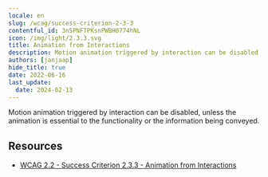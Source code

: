 ```yaml
---
locale: en
slug: /wcag/success-criterion-2-3-3
contentful_id: 3n5PNFTPKsnPWBH0774hNL
icon: /img/light/2.3.3.svg
title: Animation from Interactions
description: Motion animation triggered by interaction can be disabled, unless the animation is essential to the functionality or the information being conveyed.
authors: [janjaap]
hide_title: true
date: 2022-06-16
last_update:
  date: 2024-02-13
---
```


<Hero
  title="Animation from Interactions"
  imageSrc="/img/light/2.3.3.svg"
  alt="WCAG 2.3.3 icon"
  prefix="Success Criterion 2.3.3"
  suffix="Level AAA"
/>

Motion animation triggered by interaction can be disabled, unless the animation is essential to the functionality or the information being conveyed.

## Resources

- [WCAG 2.2 - Success Criterion 2.3.3 - Animation from Interactions](https://www.w3.org/TR/WCAG22/#animation-from-interactions)
